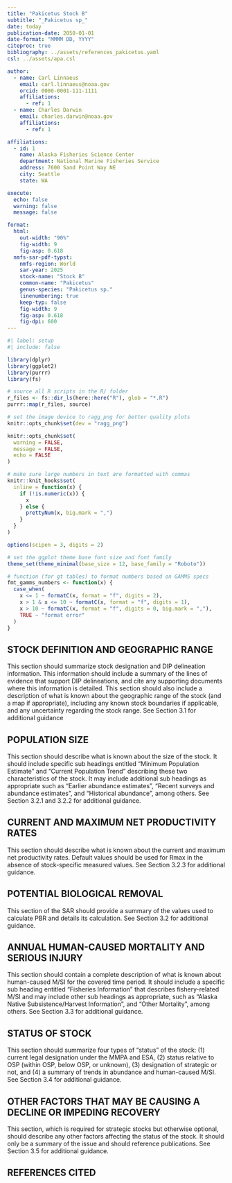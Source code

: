 ```yaml
---
title: "Pakicetus Stock B"
subtitle: "_Pakicetus sp_"
date: today
publication-date: 2050-01-01
date-format: "MMMM DD, YYYY"
citeproc: true
bibliography: ../assets/references_pakicetus.yaml
csl: ../assets/apa.csl

author:
  - name: Carl Linnaeus
    email: carl.linnaeus@noaa.gov
    orcid: 0000-0001-111-1111
    affiliations:
      - ref: 1
  - name: Charles Darwin
    email: charles.darwin@noaa.gov
    affiliations:
      - ref: 1

affiliations:
  - id: 1
    name: Alaska Fisheries Science Center
    department: National Marine Fisheries Service
    address: 7600 Sand Point Way NE
    city: Seattle
    state: WA

execute: 
  echo: false
  warning: false
  message: false

format:
  html: 
    out-width: "90%"
    fig-width: 9
    fig-asp: 0.618
  nmfs-sar-pdf-typst:
    nmfs-region: World
    sar-year: 2025
    stock-name: "Stock B"
    common-name: "Pakicetus"
    genus-species: "Pakicetus sp."
    linenumbering: true
    keep-typ: false
    fig-width: 9
    fig-asp: 0.618
    fig-dpi: 600
---
```


```r
#| label: setup
#| include: false

library(dplyr)
library(ggplot2)
library(purrr)
library(fs)

# source all R scripts in the R/ folder
r_files <- fs::dir_ls(here::here("R"), glob = "*.R")
purrr::map(r_files, source)

# set the image device to ragg_png for better quality plots
knitr::opts_chunk$set(dev = "ragg_png")

knitr::opts_chunk$set(
  warning = FALSE,
  message = FALSE,
  echo = FALSE
)

# make sure large numbers in text are formatted with commas
knitr::knit_hooks$set(
  inline = function(x) {
    if (!is.numeric(x)) {
      x
    } else {
      prettyNum(x, big.mark = ",")
    }
  }
)

options(scipen = 3, digits = 2)

# set the ggplot theme base font size and font family
theme_set(theme_minimal(base_size = 12, base_family = "Roboto"))

# function (for gt tables) to format numbers based on GAMMS specs
fmt_gamms_numbers <- function(x) {
  case_when(
    x <= 1 ~ formatC(x, format = "f", digits = 2),
    x > 1 & x <= 10 ~ formatC(x, format = "f", digits = 1),
    x > 10 ~ formatC(x, format = "f", digits = 0, big.mark = ","),
    TRUE ~ "format error"
  )
}
```

## STOCK DEFINITION AND GEOGRAPHIC RANGE 

This section should summarize stock designation and DIP delineation information. This information should include a summary of the lines of evidence that support DIP delineations, and cite any supporting documents where this information is detailed. This section should also include a description of what is known about the geographic range of the stock (and a map if appropriate), including any known stock boundaries if applicable, and any uncertainty regarding the stock range. See Section 3.1 for additional guidance

## POPULATION SIZE 

This section should describe what is known about the size of the stock. It should include specific sub headings entitled “Minimum Population Estimate” and “Current Population Trend” describing these two characteristics of the stock. It may include additional sub headings as appropriate such as “Earlier abundance estimates”, “Recent surveys and abundance estimates”, and “Historical abundance”, among others. See Section 3.2.1 and 3.2.2 for additional guidance.

## CURRENT AND MAXIMUM NET PRODUCTIVITY RATES 

This section should describe what is known about the current and maximum net productivity rates. Default values should be used for Rmax in the absence of stock-specific measured values. See Section 3.2.3 for additional guidance. 

## POTENTIAL BIOLOGICAL REMOVAL 

This section of the SAR should provide a summary of the values used to calculate PBR and details its calculation. See Section 3.2 for additional guidance. 

## ANNUAL HUMAN-CAUSED MORTALITY AND SERIOUS INJURY 

This section should contain a complete description of what is known about human-caused M/SI for the covered time period. It should include a specific sub heading entitled “Fisheries Information” that describes fishery-related M/SI and may include other sub headings as appropriate, such as “Alaska Native Subsistence/Harvest Information”, and “Other Mortality”, among others. See Section 3.3 for additional guidance. 

## STATUS OF STOCK 

This section should summarize four types of “status” of the stock: (1) current legal designation under the MMPA and ESA, (2) status relative to OSP (within OSP, below OSP, or unknown), (3) designation of strategic or not, and (4) a summary of trends in abundance and human-caused M/SI. See Section 3.4 for additional guidance.

## OTHER FACTORS THAT MAY BE CAUSING A DECLINE OR IMPEDING RECOVERY 

This section, which is required for strategic stocks but otherwise optional, should describe any other factors affecting the status of the stock. It should only be a summary of the issue and should reference publications. See Section 3.5 for additional guidance. 

## REFERENCES CITED 


